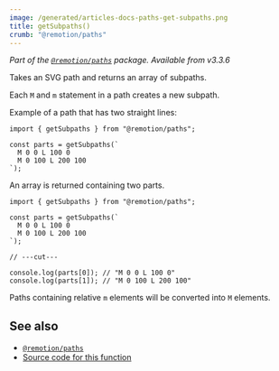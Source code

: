 ```yaml
---
image: /generated/articles-docs-paths-get-subpaths.png
title: getSubpaths()
crumb: "@remotion/paths"
---
```


_Part of the [`@remotion/paths`](/docs/paths) package. Available from v3.3.6_

Takes an SVG path and returns an array of subpaths.

Each `M` and `m` statement in a path creates a new subpath.

Example of a path that has two straight lines:

```tsx twoslash
import { getSubpaths } from "@remotion/paths";

const parts = getSubpaths(`
  M 0 0 L 100 0
  M 0 100 L 200 100
`);
```

An array is returned containing two parts.

```tsx twoslash
import { getSubpaths } from "@remotion/paths";

const parts = getSubpaths(`
  M 0 0 L 100 0
  M 0 100 L 200 100
`);

// ---cut---

console.log(parts[0]); // "M 0 0 L 100 0"
console.log(parts[1]); // "M 0 100 L 200 100"
```

Paths containing relative `m` elements will be converted into `M` elements.

## See also

- [`@remotion/paths`](/docs/paths)
- [Source code for this function](https://github.com/remotion-dev/remotion/blob/main/packages/paths/src/get-subpaths.ts)
